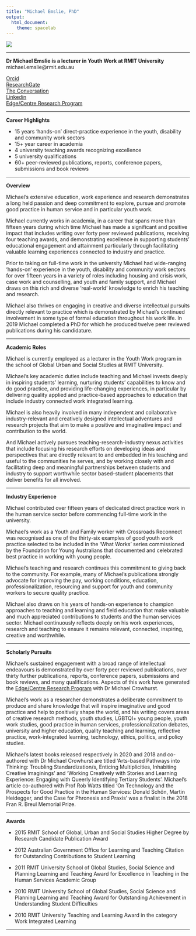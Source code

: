 ---
title: "Michael Emslie, PhD"
output:
  html_document:
    theme: spacelab
---

![](https://raw.githubusercontent.com/edge-centre/michael-emslie.github.io/master/Screenshot%20(12).png)

---

**Dr Michael Emslie is a lecturer in Youth Work at RMIT University** <br>
michael.emslie@rmit.edu.au <br>

[Orcid](https://orcid.org/0000-0002-0554-0183) <br>
[ResearchGate](https://www.researchgate.net/profile/Michael_Emslie) <br>
[The Conversation](https://theconversation.com/profiles/michael-emslie-122939) <br>
[Linkedin](https://au.linkedin.com/in/michael-emslie-16863621) <br>
[Edge/Centre Research Program](https://edge-centre.github.io/)

---

**Career Highlights**

* 15 years 'hands-on' direct-practice experience in the youth, disability and community work sectors
* 15+ year career in academia
* 4 university teaching awards recognizing excellence
* 5 university qualifications
* 60+ peer-reviewed publications, reports, conference papers, submissions and book reviews

---

**Overview**

Michael's extensive education, work experience and research demonstrates a long held passion and deep commitment to explore, pursue and promote good practice in human service and in particular youth work. <br>

Michael currently works in academia, in a career that spans more than fifteen years during which time Michael has made a significant and positive impact that includes writing over forty peer reviewed publications, receiving four teaching awards, and demonstrating excellence in supporting students' educational engagement and attainment particularly through facilitating valuable learning experiences connected to industry and practice. <br>

Prior to taking on full-time work in the university Michael had wide-ranging 'hands-on' experience in the youth, disability and community work sectors for over fifteen years in a variety of roles including housing and crisis work, case work and counselling, and youth and family support, and Michael draws on this rich and diverse 'real-world' knowledge to enrich his teaching and research. <br>

Michael also thrives on engaging in creative and diverse intellectual pursuits directly relevant to practice which is demonstrated by Michael's continued involvement in some type of formal education throughout his work life. In 2019 Michael completed a PhD for which he produced twelve peer reviewed publications during his candidature. <br>

---

**Academic Roles**

Michael is currently employed as a lecturer in the Youth Work program in the school of Global Urban and Social Studies at RMIT University. <br>

Michael's key academic duties include teaching and Michael invests deeply in inspiring students' learning, nurturing students' capabilities to know and do good practice, and providing life-changing experiences, in particular by delivering quality applied and practice-based approaches to education that include industry connected work integrated learning. <br>

Michael is also heavily involved in many independent and collaborative industry-relevant and creatively designed intellectual adventures and research projects that aim to make a positive and imaginative impact and contribution to the world. <br>

And Michael actively pursues teaching-research-industry nexus activities that include focusing his research efforts on developing ideas and perspectives that are directly relevant to and embedded in his teaching and useful to the communities he serves, and by working closely with and facilitating deep and meaningful partnerships between students and industry to support worthwhile sector based-student placements that deliver benefits for all involved. <br>

---

**Industry Experience**

Michael contributed over fifteen years of dedicated direct practice work in the human service sector before commencing full-time work in the university. <br>

Michael's work as a Youth and Family worker with Crossroads Reconnect was recognised as one of the thirty-six examples of good youth work practice selected to be included in the 'What Works' series commissioned by the Foundation for Young Australians that documented and celebrated best practice in working with young people. <br>

Michael's teaching and research continues this commitment to giving back to the community. For example, many of Michael's publications strongly advocate for improving the pay, working conditions, education, professionalization, resourcing and support for youth and community workers to secure quality practice. <br>

Michael also draws on his years of hands-on experience to champion approaches to teaching and learning and field education that make valuable and much appreciated contributions to students and the human services sector. Michael continuously reflects deeply on his work experiences, research and teaching to ensure it remains relevant, connected, inspiring, creative and worthwhile. <br>

---

**Scholarly Pursuits**

Michael's sustained engagement with a broad range of intellectual endeavours is demonstrated by over forty peer reviewed publications, over thirty further publications, reports, conference papers, submissions and book reviews, and many qualifications. Aspects of this work have generated the [Edge/Centre Research Program](https://edge-centre.github.io/) with Dr Michael Crowhurst. <br>

Michael's work as a researcher demonstrates a deliberate commitment to produce and share knowledge that will inspire imaginative and good practice and help to positively shape the world, and his writing covers areas of creative research methods, youth studies, LGBTQI+ young people, youth work studies, good practice in human services, professionalization debates, university and higher education, quality teaching and learning, reflective practice, work-integrated learning, technology, ethics, politics, and policy studies. <br>

Michael's latest books released respectively in 2020 and 2018 and co-authored with Dr Michael Crowhurst are titled 'Arts-based Pathways into Thinking: Troubling Standardization/s, Enticing Multiplicities, Inhabiting Creative Imaginings' and 'Working Creatively with Stories and Learning Experience: Engaging with Queerly Identifying Tertiary Students'. Michael's article co-authored with Prof Rob Watts titled 'On Technology and the Prospects for Good Practice in the Human Services: Donald Schön, Martin Heidegger, and the Case for Phronesis and Praxis' was a finalist in the 2018 Fran R. Breul Memorial Prize. <br>

---

**Awards**

* 2015 RMIT School of Global, Urban and Social Studies Higher Degree by Research Candidate Publication Award <br>

* 2012 Australian Government Office for Learning and Teaching Citation for Outstanding Contributions to Student Learning <br>

* 2011 RMIT University School of Global Studies, Social Science and Planning Learning and Teaching Award for Excellence in Teaching in the Human Services Academic Group <br>

* 2010 RMIT University School of Global Studies, Social Science and Planning Learning and Teaching Award for Outstanding Achievement in Understanding Student Difficulties <br>

* 2010 RMIT University Teaching and Learning Award in the category Work Integrated Learning <br>

---
